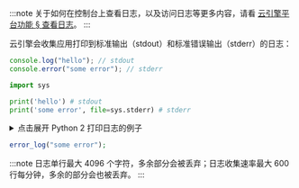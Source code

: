 
:::note
关于如何在控制台上查看日志，以及访问日志等更多内容，请看 [云引擎平台功能 § 查看日志](/sdk/engine/platform/#查看日志)。
:::

云引擎会收集应用打印到标准输出（stdout）和标准错误输出（stderr）的日志：

<EngineRuntimes only={props.only}>
<TabItem value='nodejs'>

```js
console.log("hello"); // stdout
console.error("some error"); // stderr
```

</TabItem>
<TabItem value='python'>

```python
import sys

print('hello') # stdout
print('some error', file=sys.stderr) # stderr
```

<details>
<summary>点击展开 Python 2 打印日志的例子</summary>

```python
import sys

print 'hello' # stdout
print >> sys.stderr, 'some error' # stderr
```

</details>

</TabItem>
<TabItem value='php'>

```php
error_log("some error");
```

</TabItem>
</EngineRuntimes>

:::note
日志单行最大 4096 个字符，多余部分会被丢弃；日志收集速率最大 600 行每分钟，多余的部分会也被丢弃。
:::
